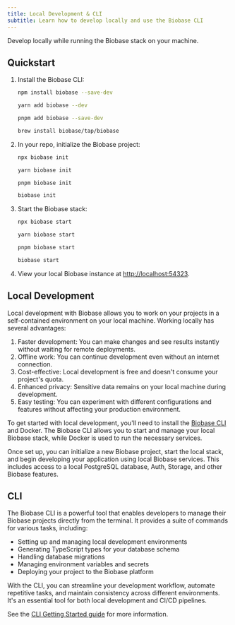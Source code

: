 ```yaml
---
title: Local Development & CLI
subtitle: Learn how to develop locally and use the Biobase CLI
---
```


Develop locally while running the Biobase stack on your machine.

## Quickstart

1.  Install the Biobase CLI:

    <Tabs scrollable size="small" type="underlined" defaultActiveId="npm" queryGroup="package-manager"><TabPanel id="npm" label="npm">

    ```sh
    npm install biobase --save-dev
    ```

    </TabPanel><TabPanel id="yarn" label="yarn">

    ```sh
    yarn add biobase --dev
    ```

    </TabPanel><TabPanel id="pnpm" label="pnpm">

    ```sh
    pnpm add biobase --save-dev
    ```

    </TabPanel><TabPanel id="brew" label="brew">

    ```sh
    brew install biobase/tap/biobase
    ```

    </TabPanel></Tabs>

2.  In your repo, initialize the Biobase project:

    <Tabs scrollable size="small" type="underlined" defaultActiveId="npm" queryGroup="package-manager"><TabPanel id="npm" label="npm">

    ```sh
    npx biobase init
    ```

    </TabPanel><TabPanel id="yarn" label="yarn">

    ```sh
    yarn biobase init
    ```

    </TabPanel><TabPanel id="pnpm" label="pnpm">

    ```sh
    pnpm biobase init
    ```

    </TabPanel><TabPanel id="brew" label="brew">

    ```sh
    biobase init
    ```

    </TabPanel>

    </Tabs>

3.  Start the Biobase stack:

    <Tabs scrollable size="small" type="underlined" defaultActiveId="npm" queryGroup="package-manager"><TabPanel id="npm" label="npm">

    ```sh
    npx biobase start
    ```

    </TabPanel><TabPanel id="yarn" label="yarn">

    ```sh
    yarn biobase start
    ```

    </TabPanel><TabPanel id="pnpm" label="pnpm">

    ```sh
    pnpm biobase start
    ```

    </TabPanel><TabPanel id="brew" label="brew">

    ```sh
    biobase start
    ```

    </TabPanel>

    </Tabs>

4.  View your local Biobase instance at [http://localhost:54323](http://localhost:54323).

## Local Development

Local development with Biobase allows you to work on your projects in a self-contained environment on your local machine. Working locally has several advantages:

1. Faster development: You can make changes and see results instantly without waiting for remote deployments.
2. Offline work: You can continue development even without an internet connection.
3. Cost-effective: Local development is free and doesn't consume your project's quota.
4. Enhanced privacy: Sensitive data remains on your local machine during development.
5. Easy testing: You can experiment with different configurations and features without affecting your production environment.

To get started with local development, you'll need to install the [Biobase CLI](#cli) and Docker. The Biobase CLI allows you to start and manage your local Biobase stack, while Docker is used to run the necessary services.

Once set up, you can initialize a new Biobase project, start the local stack, and begin developing your application using local Biobase services. This includes access to a local PostgreSQL database, Auth, Storage, and other Biobase features.

## CLI

The Biobase CLI is a powerful tool that enables developers to manage their Biobase projects directly from the terminal. It provides a suite of commands for various tasks, including:

- Setting up and managing local development environments
- Generating TypeScript types for your database schema
- Handling database migrations
- Managing environment variables and secrets
- Deploying your project to the Biobase platform

With the CLI, you can streamline your development workflow, automate repetitive tasks, and maintain consistency across different environments. It's an essential tool for both local development and CI/CD pipelines.

See the [CLI Getting Started guide](/docs/guides/local-development/cli/getting-started) for more information.
